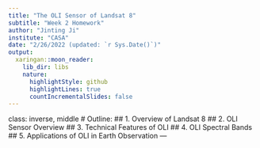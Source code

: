 ```yaml
---
title: "The OLI Sensor of Landsat 8"
subtitle: "Week 2 Homework"
author: "Jinting Ji"
institute: "CASA"
date: "2/26/2022 (updated: `r Sys.Date()`)"
output:
  xaringan::moon_reader:
    lib_dir: libs
    nature:
      highlightStyle: github
      highlightLines: true
      countIncrementalSlides: false
---
```

class: inverse, middle
# Outline:
## 1. Overview of Landsat 8
## 2. OLI Sensor Overview
## 3. Technical Features of OLI
## 4. OLI Spectral Bands
## 5. Applications of OLI in Earth Observation
---

